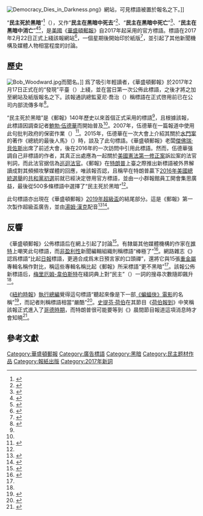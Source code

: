 {{short description|《華盛頓郵報》標語}}{{noteTA
|G1=PresidentsUS
|1=zh-hans:伍德沃德;zh-hant:伍德沃德;zh-tw:伍德華;zh-hk:活華特
|2=zh-hans:鲍勃;zh-hk:卜;zh-tw:鮑勃;
|3=zh-hans:汤姆·汉克斯;zh-hk:湯·漢斯;zh-tw:湯姆·漢克;
|4=zh-cn:汉克斯; zh-tw:漢克; zh-hk:漢斯;
|5=zh-cn:杰弗里;zh-tw:傑佛瑞;zh-hk:謝菲;zh-sg:杰弗里;
|6=zh-cn:贝索斯;zh-tw:貝佐斯;zh-hk:貝索斯;zh-sg:贝索斯;
|7=zh-hans:水门事件;zh-hk:水門事件;zh-tw:水門案;
|8=zh-hans:唐纳德·特朗普; zh-hant:唐納德·特朗普; zh-cn:唐纳德·特朗普; zh-tw:唐納·川普; zh-hk:當勞·特朗普;
|9=zh-hk:荷李活報道; zh-cn:好莱坞报道; zh-tw:好萊塢報導; zh-sg:好莱坞报道;
|10=zh-hans:斯蒂芬·科拜尔晚间秀;zh-hk:荷伯報到;zh-tw:荷伯報到;
|11=zh-hans:斯蒂芬·科拜尔;zh-hk:史提芬·科拜爾;zh-tw:史提芬·荷伯;
|12=zh-cn:超级碗;zh-tw:超級盃;zh-hk:超級盃;
|13=zh-hk:報道; zh-cn:报道; zh-tw:報導; zh-sg:报道;
}}
[[File:Democracy_Dies_in_Darkness.png|thumb]]》網站，可見標語被置於報名之下。]]

“'''民主死於黑暗'''”<ref>{{Cite web|url=https://www.sinchew.com.my/content/content_1617422.html|title=《华邮》反击特朗普. “民主死于黑暗”|author=yslee|last=|first=|date=|website=[[星洲日报|星洲日报]]|language=zh|archive-url=https://web.archive.org/web/20210114162902/https://www.sinchew.com.my/content/content_1617422.html|archive-date=2021-01-15|access-date=2020-01-15|dead-url=no}}</ref>（{{Lang-en|Democracy Dies in Darkness}}），又作“'''民主在黑暗中死去'''”<ref>{{Cite web|url=https://news.ltn.com.tw/news/world/breakingnews/1983851|title=川普讓人絕望？《華郵》網站寫下「民主已死」
|last=|first=|date=|website=[[自由時報|自由時報]]|language=zh-tw|archive-url=https://web.archive.org/web/20210114161803/https://news.ltn.com.tw/news/world/breakingnews/1983851|archive-date=2021-01-15|access-date=2020-01-15|dead-url=no}}</ref>、“'''民主在黑暗中死亡'''”<ref>{{Cite web|url=http://www.qdaily.com/articles/40361.html|title=「这世界」华盛顿邮报黑化了，其他媒体都乐了
|author=孙若空|last=|first=|date=|website=[[好奇心日報|好奇心日報]]|language=zh|archive-url=https://web.archive.org/web/20210114162324/http://www.qdaily.com/articles/40361.html|archive-date=2021-01-15|access-date=2020-01-15|dead-url=no}}</ref>、“'''民主在黑暗中消亡'''”<ref>{{cite web |author1=周游 |title=《华盛顿邮报》：拓展新闻新入口 |url=http://media.people.com.cn/n1/2017/1114/c40606-29645621.html |website=[[人民网|人民网]] |publisher=[[尼曼新闻基金会|哈佛尼曼新闻实验室]] |accessdate=2021-01-16|language=zh|archive-url=https://web.archive.org/web/20190617101227/http://media.people.com.cn/n1/2017/1114/c40606-29645621.html|archive-date=2021-01-16|dead-url=no}}</ref><ref>{{cite journal |author1=张琦 |title=多维度冲突背景下的竞选式执政 |journal=《世界政治研究》 |date=2020 |issue=2 |pages=122-153 |url=http://www.cqvip.com/QK/73226X/202002/00002FUHL5707JP0MPDO7JP16DR.html |accessdate=2021-01-16|language=zh|archive-url=https://web.archive.org/web/20210116152325/http://www.cqvip.com/QK/73226X/202002/00002FUHL5707JP0MPDO7JP16DR.html|archive-date=2021-01-16|dead-url=no}}</ref>，是[[美國|美國]]《[[華盛頓郵報|華盛頓郵報]]》自2017年起采用的官方標語。標語在2017年2月22日正式上綫該報網站<ref name=":3">{{Cite web|url=https://www.merriam-webster.com/news-trend-watch/democracy-dies-in-darkness-20170222|title=Trending: 'Democracy Dies In Darkness'|last=|first=|date=|website=Merriam-Webster|language=en|archive-url=https://web.archive.org/web/20200227153048/https://www.merriam-webster.com/news-trend-watch/democracy-dies-in-darkness-20170222|archive-date=2020-02-27|access-date=2020-02-27|dead-url=no}}</ref>，一個星期後開始印於紙版<ref name=":1">{{Cite news|last=Farhi|first=Paul|url=https://www.washingtonpost.com/lifestyle/style/the-washington-posts-new-slogan-turns-out-to-be-an-old-saying/2017/02/23/cb199cda-fa02-11e6-be05-1a3817ac21a5_story.html|title=The Washington Post's new slogan turns out to be an old saying|date=2017-02-24|work=[[華盛頓郵報|華盛頓郵報]]|access-date=2020-02-27|language=en-US|issn=0190-8286|archive-url=https://web.archive.org/web/20200111001213/https://www.washingtonpost.com/lifestyle/style/the-washington-posts-new-slogan-turns-out-to-be-an-old-saying/2017/02/23/cb199cda-fa02-11e6-be05-1a3817ac21a5_story.html|archive-date=2020-01-11|dead-url=no}}</ref>，並引起了其他新聞機構及媒體人物相當程度的討論。

== 歷史 ==
[[File:Bob_Woodward.jpg|thumb]]而聞名。]]
爲了吸引年輕讀者，《華盛頓郵報》於2017年2月17日正式在{{lang|en|[[Snapchat|Snapchat]]}}的“發現”平臺（{{lang|en|Snapchat Discover}}）上綫，並在當日第一次公佈此標語，之後才將之加至網站及紙版報名之下。該報通訊總監夏尼·喬治（{{lang|en|Shani George}}）稱標語在正式啓用前已在公司内部流傳多年<ref name=":0">{{Cite web|url=https://www.cbsnews.com/news/the-washington-post-introduces-its-new-slogan/|title=Washington Post sells itself to readership with new slogan|last=Bat|first=John|date=2017-02-22|website=[[CBS新聞|CBS新聞]]|language=en-US|archive-url=https://web.archive.org/web/20200227150010/https://www.cbsnews.com/news/the-washington-post-introduces-its-new-slogan/|archive-date=2020-02-27|access-date=2020-02-27|dead-url=no}}</ref>。

“民主死於黑暗”是《郵報》140年歷史以來首個正式采用的標語<ref name=":1" />，且根據該報，此標語因調查記者[[鮑勃·伍德華|鮑勃·伍德華]]而開始普及<ref name=":0" />。2007年，伍德華在一篇報道中使用此句批判政府的保密作業（{{lang|en|government secrecy}}）<ref name=":2">{{Cite web|url=https://slate.com/news-and-politics/2017/02/15-classic-metal-albums-whose-titles-are-less-dark-than-the-washington-posts-new-motto.html|title=15 Metal Albums Whose Titles Are Less Dark Than the Washington Post's New Motto|last=Oremus|first=Will|date=2017-02-22|website={{le|Slate (雜志)|Slate (magazine)|Slate 雜志}}|language=en|access-date=2020-02-27|archive-url=https://web.archive.org/web/20200223034742/https://slate.com/news-and-politics/2017/02/15-classic-metal-albums-whose-titles-are-less-dark-than-the-washington-posts-new-motto.html|archive-date=2020-02-23|dead-url=no}}</ref>。2015年，伍德華在一次大會上介紹其關於[[水門案|水門案]]的著作《總統的最後人馬》（{{Lang|en|The Last of the President's Men}}）時，談及了此句標語。《華盛頓郵報》老闆[[傑佛瑞·貝佐斯|傑佛瑞·貝佐斯]]出席了前述大會，後在2016年的一次訪問中引用此標語。然而，伍德華强調自己非標語的作者，其真正出處應為一起關於[[美國憲法第一修正案|美國憲法第一修正案]]訴訟案的法官判詞，而此法官据信為[[美國聯邦法官|巡迴法官]]{{le|戴蒙·凯斯|Damon Keith}}。《郵報》在[[唐納·川普|特朗普]]上臺之際推出新標語被外界解讀成對其頻頻攻擊媒體的回應，唯該報否認，且稱早在特朗普贏下[[2016年美國總統選舉|2016年美國總統選舉]]的[[2016年美國總統選舉共和黨初選|共和黨初選]]前就已經決定啓用官方標語，並由一小群報館員工開會集思廣益，最後從500多條標語中選擇了“民主死於黑暗”<ref name=":1" />。

此句標語亦出現在《華盛頓郵報》[[第五十三届超級碗|2019年超級盃]]的{{le|超級盃廣告|Super Bowl commercials|廣告}}結尾部分。這是《郵報》第一次製作超級盃廣告，並由[[湯姆·漢克|湯姆·漢克]]配音<ref>{{Cite web|url=https://www.hollywoodreporter.com/news/jeff-bezos-responds-washington-post-super-bowl-commercial-1182282|title=Washington Post Debuts Super Bowl Ad Narrated by Tom Hanks: "Democracy Dies in Darkness"|last=Beresford|first=Trilby|date=|website=[[好萊塢報導|好萊塢報導]]|language=en|archive-url=https://web.archive.org/web/20200227150006/https://www.hollywoodreporter.com/news/jeff-bezos-responds-washington-post-super-bowl-commercial-1182282|archive-date=2020-02-27|access-date=2020-02-27|dead-url=no}}</ref><ref>{{Cite web|url=https://adage.com/video/washington-post-democracy-dies-darkness|title=Washington Post "Democracy Dies in Darkness"|last=|first=|date=2019-01-26|website=[[廣告時代|廣告時代]]|language=en|archive-url=https://web.archive.org/web/20200227150007/https://adage.com/video/washington-post-democracy-dies-darkness|archive-date=2020-02-27|access-date=2020-02-27|dead-url=no}}</ref>。

== 反響 ==
《華盛頓郵報》公佈標語后在網上引起了討論<ref>{{Cite web|url=https://www.newser.com/story/238786/washington-post-rolls-out-ominous-new-slogan.html|title=''Washington Post'' Rolls Out Ominous New Slogan|last=Quinn|first=Rob|date=2017-02-23|website={{le|Newser|Newser}}|language=en|access-date=2020-02-27|archive-url=https://web.archive.org/web/20190707063700/https://www.newser.com/story/238786/washington-post-rolls-out-ominous-new-slogan.html|archive-date=2019-07-07|dead-url=no}}</ref>。有隸屬其他媒體機構的作家在[[推特|推特]]上嘲笑此句標語，而[[非盈利|非盈利性]]新聞編輯組織{{lang|en|[[ProPublica|ProPublica]]}}則稱標語“棒極了”<ref>{{Cite web|url=https://thehill.com/homenews/media/320619-the-washington-post-democracy-dies-in-darkness|title=The Washington Post: 'Democracy dies in darkness'|last=Lejeune|first=Tristan|date=2017-02-22|website=[[國會山報|國會山報]]|language=en|access-date=2020-02-27|archive-url=https://web.archive.org/web/20200227155857/https://thehill.com/homenews/media/320619-the-washington-post-democracy-dies-in-darkness|archive-date=2020-02-27|dead-url=no}}</ref>。網路雜志《{{lang|en|{{le|Slate (雜志)|Slate (magazine)|Slate}}}}》認爲標語“比起[[日報|日報]]標語，更適合成爲末日預言家的口頭禪”，還將它與15張[[重金屬音樂|重金屬]]專輯名稱作對比，稱這些專輯名稱比起《郵報》所采標語“更不黑暗”<ref name=":2" />。該報公佈新標語后，[[梅里厄姆-韋伯斯特|梅里厄姆-韋伯斯特]]在綫詞典上對“民主”（{{lang|en|democracy}}）一詞的搜尋次數隨即飆升<ref name=":3" />。

《[[紐約時報|紐約時報]]》[[總編輯|執行總編]]{{le|迪恩·巴奎|Dean Baquet}}覺得這句標語“聽起來像是下一部[[蝙蝠俠系列電影|《蝙蝠俠》電影]]的名稱”<ref>{{Cite web|url=https://adage.com/article/special-report-sxsw/failing-york-times-editor-psychoanalyzes-trump-grades-wapo-slogan-sxsw/308255|title='Failing New York Times' Editor Psychoanalyzes Trump, Grades WaPo Slogan at SXSW|last=Ives|first=Nat|date=2017-03-12|website=[[廣告時代|廣告時代]]|language=en|archive-url=https://web.archive.org/web/20200227162706/https://adage.com/article/special-report-sxsw/failing-york-times-editor-psychoanalyzes-trump-grades-wapo-slogan-sxsw/308255|archive-date=2020-02-27|access-date=2020-02-27|dead-url=no}}</ref>，而記者{{le|傑克·謝弗|Jack Shafer}}則稱標語相當“嚴酷”<ref>{{cite tweet|user=jackshafer|number=834167619183845378|date=2017-02-22|title="Democracy Dies in Darkness" is kinda heavy-handed for a newspaper motto.|author=Jack Shafer}}</ref>。[[史提芬·荷伯|史提芬·荷伯]]在其節目《[[荷伯報到|荷伯報到]]》中笑稱該報正式進入了[[哥德次文化|哥德時期]]，而特朗普很可能要等到《{{le|福克斯與朋友們|Fox & Friends}}》晨間節目報道這項消息時才會知曉<ref>{{Cite web|url=https://deadline.com/2017/02/donald-trump-stephen-colbert-washington-post-slogan-democracy-dies-darkness-1201947472/|title=Stephen Colbert Wonders If Donald Trump Will Get WaPo's "Democracy Dies In Darkness" Message|last=de Moraes|first=Lisa|date=2017-02-23|website=[[Deadline_Hollywood|Deadline Hollywood]]|language=en|archive-url=https://web.archive.org/web/20200227155858/https://deadline.com/2017/02/donald-trump-stephen-colbert-washington-post-slogan-democracy-dies-darkness-1201947472/|archive-date=2020-02-27|access-date=2020-02-27|dead-url=no}}</ref>。

==參考文獻==
{{Reflist|30em}}

[[Category:華盛頓郵報|Category:華盛頓郵報]]
[[Category:廣告標語|Category:廣告標語]]
[[Category:黑暗|Category:黑暗]]
[[Category:民主题材作品|Category:民主题材作品]]
[[Category:報紙出版|Category:報紙出版]]
[[Category:2017年新詞|Category:2017年新詞]]
